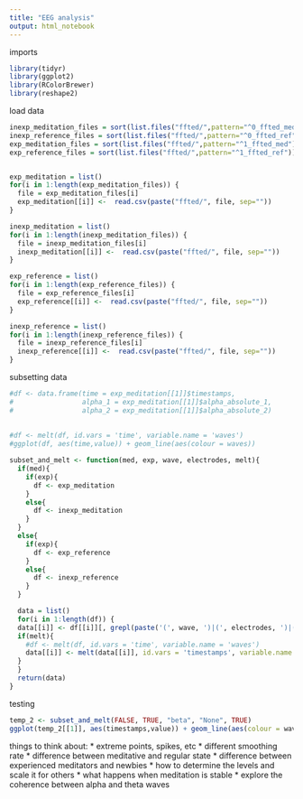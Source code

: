 ```yaml
---
title: "EEG analysis"
output: html_notebook
---
```


imports
```r
library(tidyr)
library(ggplot2)
library(RColorBrewer)
library(reshape2)
```

load data
```r
inexp_meditation_files = sort(list.files("ffted/",pattern="^0_ffted_med"))
inexp_reference_files = sort(list.files("ffted/",pattern="^0_ffted_ref"))
exp_meditation_files = sort(list.files("ffted/",pattern="^1_ffted_med"))
exp_reference_files = sort(list.files("ffted/",pattern="^1_ffted_ref"))


exp_meditation = list()
for(i in 1:length(exp_meditation_files)) {
  file = exp_meditation_files[i]
  exp_meditation[[i]] <-  read.csv(paste("ffted/", file, sep=""))
}

inexp_meditation = list()
for(i in 1:length(inexp_meditation_files)) {
  file = inexp_meditation_files[i]
  inexp_meditation[[i]] <-  read.csv(paste("ffted/", file, sep=""))
}

exp_reference = list()
for(i in 1:length(exp_reference_files)) {
  file = exp_reference_files[i]
  exp_reference[[i]] <-  read.csv(paste("ffted/", file, sep=""))
}

inexp_reference = list()
for(i in 1:length(inexp_reference_files)) {
  file = inexp_reference_files[i]
  inexp_reference[[i]] <-  read.csv(paste("ffted/", file, sep=""))
}
```


subsetting data
```r
#df <- data.frame(time = exp_meditation[[1]]$timestamps,
#                 alpha_1 = exp_meditation[[1]]$alpha_absolute_1,
#                 alpha_2 = exp_meditation[[1]]$alpha_absolute_2)
                 
                
#df <- melt(df, id.vars = 'time', variable.name = 'waves')
#ggplot(df, aes(time,value)) + geom_line(aes(colour = waves))

subset_and_melt <- function(med, exp, wave, electrodes, melt){
  if(med){
    if(exp){
      df <- exp_meditation
    }
    else{
      df <- inexp_meditation
    }
  }
  else{
    if(exp){
      df <- exp_reference
    }
    else{
      df <- inexp_reference
    }
  }

  data = list()
  for(i in 1:length(df)) {
  data[[i]] <- df[[i]][, grepl(paste('(', wave, ')|(', electrodes, ')|(timestamp)', sep = ""), names(df[[i]]))]
  if(melt){
    #df <- melt(df, id.vars = 'time', variable.name = 'waves')
    data[[i]] <- melt(data[[i]], id.vars = 'timestamps', variable.name = 'waves')
  }
  }
  return(data)
}
```

testing
```r
temp_2 <- subset_and_melt(FALSE, TRUE, "beta", "None", TRUE)
ggplot(temp_2[[1]], aes(timestamps,value)) + geom_line(aes(colour = waves))
```

things to think about:
* extreme points, spikes, etc
* different smoothing rate
* difference between meditative and regular state
* difference between experienced meditators and newbies
* how to determine the levels and scale it for others
* what happens when meditation is stable
* explore the coherence between alpha and theta waves
